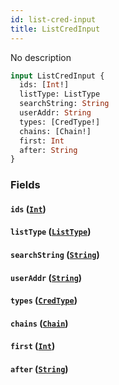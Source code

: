 ```yaml
---
id: list-cred-input
title: ListCredInput
---
```



No description

```graphql
input ListCredInput {
  ids: [Int!]
  listType: ListType
  searchString: String
  userAddr: String
  types: [CredType!]
  chains: [Chain!]
  first: Int
  after: String
}
```


### Fields

#### `ids` ([`Int`](../../references/scalars/int))




#### `listType` ([`ListType`](../../references/enums/list-type))




#### `searchString` ([`String`](../../references/scalars/string))




#### `userAddr` ([`String`](../../references/scalars/string))




#### `types` ([`CredType`](../../references/enums/cred-type))




#### `chains` ([`Chain`](../../references/enums/chain))




#### `first` ([`Int`](../../references/scalars/int))




#### `after` ([`String`](../../references/scalars/string))






